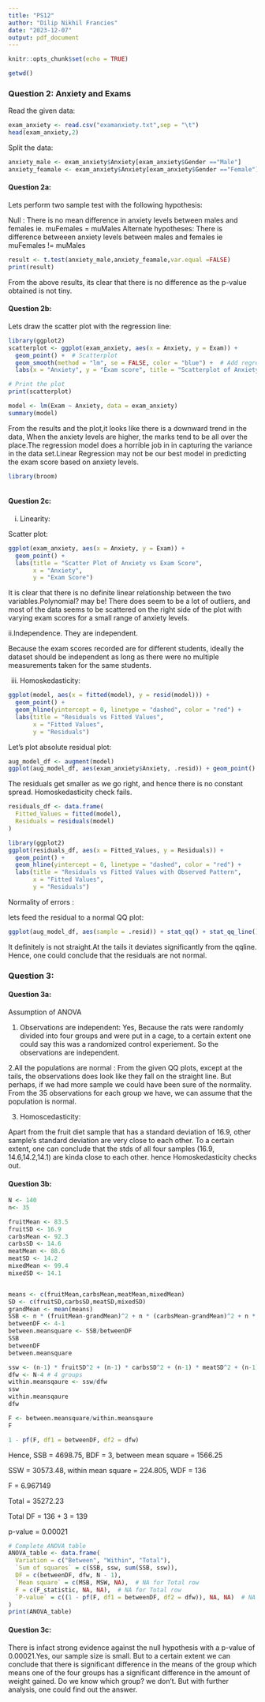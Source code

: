 ---
title: "PS12"
author: "Dilip Nikhil Francies"
date: "2023-12-07"
output: pdf_document
---

```{r setup, include=FALSE}
knitr::opts_chunk$set(echo = TRUE)
```

```{r}
getwd()
```
### Question 2: Anxiety and Exams

Read the given data:

```{r}
exam_anxiety <- read.csv("examanxiety.txt",sep = "\t")
head(exam_anxiety,2)
```
Split the data:

```{r}
anxiety_male <- exam_anxiety$Anxiety[exam_anxiety$Gender =="Male"]
anxiety_feamale <- exam_anxiety$Anxiety[exam_anxiety$Gender =="Female"]
```

#### Question 2a:

Lets perform two sample test with the following hypothesis:

Null : There is no mean difference in anxiety levels between males and females ie. muFemales = muMales
Alternate hypotheses: There is difference betweeen anxiety levels between males and females ie muFemales != muMales


```{r}
result <- t.test(anxiety_male,anxiety_feamale,var.equal =FALSE)
print(result)
```
From the above results, its clear that there is no difference as the p-value obtained is not tiny.

#### Question 2b:

Lets draw the scatter plot with the regression line:

```{r}
library(ggplot2)
scatterplot <- ggplot(exam_anxiety, aes(x = Anxiety, y = Exam)) +
  geom_point() +  # Scatterplot
  geom_smooth(method = "lm", se = FALSE, color = "blue") +  # Add regression line
  labs(x = "Anxiety", y = "Exam score", title = "Scatterplot of Anxiety vs Exam score with Least Squares Regression Line")

# Print the plot
print(scatterplot)
```

```{r}
model <- lm(Exam ~ Anxiety, data = exam_anxiety)
summary(model)
```

From the results and the plot,it looks like there is a downward trend in the data, When the anxiety levels are higher, the marks tend to be all over the place.The regression model does a horrible job in in capturing the variance in the data set.Linear Regression may not be our best model in predicting the exam score based on anxiety levels.


```{r}
library(broom)
```
```{r}
```

#### Question 2c:

i. Linearity:

Scatter plot:

```{r}

ggplot(exam_anxiety, aes(x = Anxiety, y = Exam)) +
  geom_point() +
  labs(title = "Scatter Plot of Anxiety vs Exam Score",
       x = "Anxiety",
       y = "Exam Score")
```

It is clear that there is no definite linear relationship between the two variables.Polynomial? may be! There does seem to be a lot of outliers, and most of the data seems to be scattered on the right side of the plot with varying exam scores for a small range of anxiety levels. 


ii.Independence. They are independent.

Because the exam scores recorded are for different students, ideally the dataset should be independent as long as there were no multiple measurements taken for the same students.


iii. Homoskedasticity:


```{r}
ggplot(model, aes(x = fitted(model), y = resid(model))) +
  geom_point() +
  geom_hline(yintercept = 0, linetype = "dashed", color = "red") +
  labs(title = "Residuals vs Fitted Values",
       x = "Fitted Values",
       y = "Residuals")

```

Let's plot absolute residual plot:

```{r}
aug_model_df <- augment(model)
ggplot(aug_model_df, aes(exam_anxiety$Anxiety, .resid)) + geom_point() + geom_smooth()

```
The residuals get smaller as we go right, and hence there is no constant spread. Homoskedasticity check fails.

```{r}
residuals_df <- data.frame(
  Fitted_Values = fitted(model),
  Residuals = residuals(model)
)

library(ggplot2)
ggplot(residuals_df, aes(x = Fitted_Values, y = Residuals)) +
  geom_point() +
  geom_hline(yintercept = 0, linetype = "dashed", color = "red") +
  labs(title = "Residuals vs Fitted Values with Observed Pattern",
       x = "Fitted Values",
       y = "Residuals")

```
Normality of errors :

lets feed the residual to a normal QQ plot:

```{r}
ggplot(aug_model_df, aes(sample = .resid)) + stat_qq() + stat_qq_line()
```

It definitely is not straight.At the tails it deviates significantly from the qqline. Hence, one could conclude that the residuals are not normal.


### Question 3:

#### Question 3a:

Assumption of ANOVA

1. Observations are independent:
Yes, Because the rats were randomly divided into four groups and were put in a cage, to a certain extent one could say this was a randomized control experiement. So the observations are independent.

2.All the populations are normal : 
From the given QQ plots, except at the tails, the observations does look like they fall on the straight line. But perhaps, if we had more sample we could have been sure of the normality. From the 35 observations for each group we have, we can assume that the population is normal.

3. Homoscedasticity:

Apart from the fruit diet sample that has a standard deviation of 16.9, other sample's standard deviation are very close to each other. To a certain extent, one can conclude that the stds of all four samples (16.9, 14.6,14.2,14.1) are kinda close to each other. hence Homoskedasticity checks out.

#### Question 3b:

```{r}
N <- 140
n<- 35

fruitMean <- 83.5
fruitSD <- 16.9
carbsMean <- 92.3
carbsSD <- 14.6
meatMean <- 88.6
meatSD <- 14.2
mixedMean <- 99.4
mixedSD <- 14.1


means <- c(fruitMean,carbsMean,meatMean,mixedMean)
SD <- c(fruitSD,carbsSD,meatSD,mixedSD)
grandMean <- mean(means)
SSB <- n * (fruitMean-grandMean)^2 + n * (carbsMean-grandMean)^2 + n * (meatMean-grandMean)^2 + n * (mixedMean-grandMean)^2
betweenDF <- 4-1
between.meansquare <- SSB/betweenDF
SSB
betweenDF
between.meansquare

```

```{r}
ssw <- (n-1) * fruitSD^2 + (n-1) * carbsSD^2 + (n-1) * meatSD^2 + (n-1) * mixedSD^2
dfw <- N-4 # 4 groups
within.meansqaure <- ssw/dfw
ssw
within.meansqaure
dfw
```

```{r}
F <- between.meansquare/within.meansqaure
F
```

```{r}
1 - pf(F, df1 = betweenDF, df2 = dfw)
```
Hence, 
SSB = 4698.75, BDF = 3, between mean square = 1566.25
 
SSW = 30573.48, within mean square = 224.805, WDF = 136

F = 6.967149

Total = 35272.23

Total DF = 136 + 3 = 139

p-value = 0.00021

```{r}
# Complete ANOVA table
ANOVA_table <- data.frame(
  Variation = c("Between", "Within", "Total"),
  `Sum of squares` = c(SSB, ssw, sum(SSB, ssw)),
  DF = c(betweenDF, dfw, N - 1),
  `Mean square` = c(MSB, MSW, NA),  # NA for Total row
  F = c(F_statistic, NA, NA),  # NA for Total row
  `P-value` = c((1 - pf(F, df1 = betweenDF, df2 = dfw)), NA, NA)  # NA for Total row
)
print(ANOVA_table)
```

#### Question 3c:

There is infact strong evidence against the null hypothesis with a p-value of 0.00021.Yes, our sample size is small. But to a certain extent we can conclude that there is significant difference in the means of the group which means one of the four groups has a significant difference in the amount of weight gained. Do we know which group? we don't. But with further analysis, one could find out the answer.
